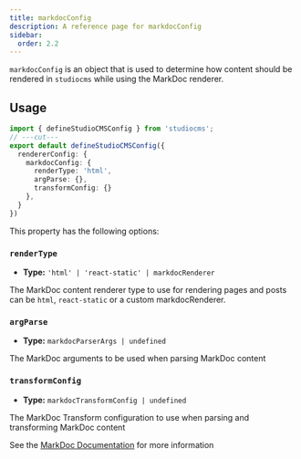 ```yaml
---
title: markdocConfig
description: A reference page for markdocConfig
sidebar:
  order: 2.2
---
```



`markdocConfig` is an object that is used to determine how content should be rendered in `studiocms` while using the MarkDoc renderer.

## Usage

```ts twoslash {3-7} title="studiocms.config.mjs"
import { defineStudioCMSConfig } from 'studiocms';
// ---cut---
export default defineStudioCMSConfig({
  rendererConfig: {
    markdocConfig: {
      renderType: 'html',
      argParse: {},
      transformConfig: {}
    },
  }
})
```

This property has the following options:

### `renderType`

- **Type:** `'html' | 'react-static' | markdocRenderer`

The MarkDoc content renderer type to use for rendering pages and posts can be `html`, `react-static` or a custom markdocRenderer.

### `argParse`

- **Type:** `markdocParserArgs | undefined`

The MarkDoc arguments to be used when parsing MarkDoc content

### `transformConfig`

- **Type:** `markdocTransformConfig | undefined`

The MarkDoc Transform configuration to use when parsing and transforming MarkDoc content

<ReadMore>See the [MarkDoc Documentation](https://markdoc.dev/docs/config) for more information</ReadMore>